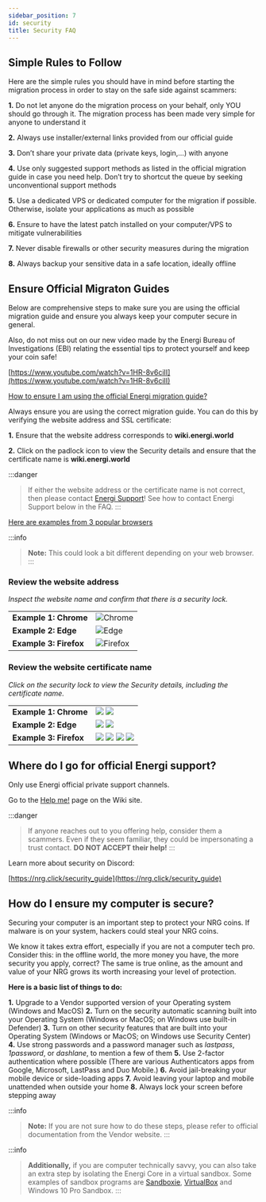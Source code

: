 ```yaml
---
sidebar_position: 7
id: security
title: Security FAQ
---
```


## Simple Rules to Follow

Here are the simple rules you should have in mind before starting the migration process in order to stay on the safe side against scammers:

**1.** Do not let anyone do the migration process on your behalf, only YOU should go through it. The migration process has been made very simple for anyone to understand it

**2.** Always use installer/external links provided from our official guide

**3.** Don’t share your private data (private keys, login,...) with anyone

**4.** Use only suggested support methods as listed in the official migration guide in case you need help. Don’t try to shortcut the queue by seeking unconventional support methods

**5.** Use a dedicated VPS or dedicated computer for the migration if possible. Otherwise, isolate your applications as much as possible

**6.** Ensure to have the latest patch installed on your computer/VPS to mitigate vulnerabilities

**7.** Never disable firewalls or other security measures during the migration

**8.** Always backup your sensitive data in a safe location, ideally offline

## Ensure Official Migraton Guides

Below are comprehensive steps to make sure you are using the official migration guide and ensure you always keep your computer secure in general.

Also, do not miss out on our new video made by the Energi Bureau of Investigations (EBI) relating the essential tips to protect yourself and keep your coin safe!

[https://www.youtube.com/watch?v=1HR-8v6ciII](https://www.youtube.com/watch?v=1HR-8v6ciII)

<u>How to ensure I am using the official Energi migration guide?</u>

Always ensure you are using the correct migration guide. You can do this by verifying the website address and SSL certificate:

**1.** Ensure that the website address corresponds to **wiki.energi.world**

**2.** Click on the padlock icon to view the Security details and ensure that the certificate name is **wiki.energi.world**

:::danger
> If either the website address or the certificate name is not correct, then please contact [Energi Support](mailto:support@energi.team?subject=[Wiki]%20Energi%20Seurity%20Support)! See how to contact Energi Support below in the FAQ.
:::

<u>Here are examples from 3 popular browsers</u>

:::info
> **Note:** This could look a bit different depending on your web browser.
:::

### Review the website address

*Inspect the website name and confirm that there is a security lock.*

|                        |                                                               |
| :--------------------- | :------------------------------------------------------------ |
| **Example 1: Chrome**  | ![Chrome](../assets/images/faq/security_website_chrome.png)   |
| **Example 2: Edge**    | ![Edge](../assets/images/faq/security_website_edge.png)       |
| **Example 3: Firefox** | ![Firefox](../assets/images/faq/security_website_firefox.png) |

### Review the website certificate name

*Click on the security lock to view the Security details, including the certificate name.*

|                        |                                                     |
| ---------------------- | --------------------------------------------------- |
| **Example 1: Chrome**  | ![](../assets/images/faq/security_ssl_chrome1.png) ![](../assets/images/faq/security_ssl_chrome2.png)  |
| **Example 2: Edge**    | ![](../assets/images/faq/security_ssl_edge1.png) ![](../assets/images/faq/security_ssl_edge2.png)    |
| **Example 3: Firefox** | ![](../assets/images/faq/security_ssl_firefox1.png) ![](../assets/images/faq/security_ssl_firefox2.png) ![](../assets/images/faq/security_ssl_firefox3.png) ![](../assets/images/faq/security_ssl_firefox4.png) |

## Where do I go for official Energi support?

Only use Energi official private support channels.

Go to the [Help me!](https://docs.energi.software/en/support/help-me) page on the Wiki site.

:::danger
> If anyone reaches out to you offering help, consider them a scammers. Even if they seem familiar, they could be impersonating a trust contact. **DO NOT ACCEPT their help!**
:::

Learn more about security on Discord:

[https://nrg.click/security_guide](https://nrg.click/security_guide)

## How do I ensure my computer is secure?

Securing your computer is an important step to protect your NRG coins. If malware is on your system, hackers could steal your NRG coins.

We know it takes extra effort, especially if you are not a computer tech pro. Consider this: in the offline world, the more money you have, the more security you apply, correct? The same is true online, as the amount and value of your NRG grows its worth increasing your level of protection.

**Here is a basic list of things to do:**

**1.** Upgrade to a Vendor supported version of your Operating system (Windows and MacOS)
**2.** Turn on the security automatic scanning built into your Operating System (Windows or MacOS; on Windows use built-in Defender)
**3.** Turn on other security features that are built into your Operating System (Windows or MacOS; on Windows use Security Center)
**4.** Use strong passwords and a password manager such as *lastpass*, *1password*, or *dashlane*, to mention a few of them
**5.** Use 2-factor authentication where possible (There are various Authenticators apps from Google, Microsoft, LastPass and Duo Mobile.)
**6.** Avoid jail-breaking your mobile device or side-loading apps
**7.** Avoid leaving your laptop and mobile unattended when outside your home
**8.** Always lock your screen before stepping away

:::info
> **Note:** If you are not sure how to do these steps, please refer to official documentation from the Vendor website.
:::

:::info
> **Additionally,** if you are computer technically savvy, you can also take an extra step by isolating the Energi Core in a virtual sandbox. Some examples of sandbox programs are [Sandboxie](https://www.sandboxie.com/), [VirtualBox](https://www.virtualbox.org/) and Windows 10 Pro Sandbox.
:::
